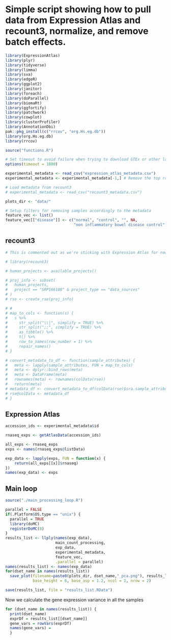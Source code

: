 # Simple script showing how to pull data from Expression Atlas and recount3, normalize, and remove batch effects.

```r
library(ExpressionAtlas)
library(plyr)
library(tidyverse)
library(limma)
library(sva)
library(edgeR)
library(ggplot2)
library(janitor)
library(foreach)
library(doParallel)
library(biomaRt)
library(ggfortify)
library(patchwork)
library(cowplot)
library(clusterProfiler)
library(AnnotationDbi)
pak::pkg_install(c("rrcov", "org.Hs.eg.db"))
library(org.Hs.eg.db)
library(rrcov)

source("functions.R")

# Set timeout to avoid failure when trying to download GTEx or other large datasets
options(timeout = 1800)
```

```r
experimental_metadata <- read_csv("expression_atlas_metadata.csv")
experimental_metadata <- experimental_metadata[-1,] # Remove the top row (GTEx) to lower the time cost when testing

# Load metadata from recount3
# experimental_metadata <- read_csv("recount3_metadata.csv")

plots_dir <- "data/"

# Setup filters for removing samples accordingly to the metadata
feature_vec <- list()
feature_vec[["disease"]] <- c("normal", "control", "", NA, 
                              "non inflammatory bowel disease control")
```


## recount3
```r
# This is commented out as we're sticking with Expression Atlas for now.

# library(recount3)

# human_projects <- available_projects()

# proj_info <- subset(
#   human_projects,
#   project == "SRP166108" & project_type == "data_sources"
# )
# rse <- create_rse(proj_info)

# #
# map_to_cols <- function(s) {
#   s %>%
#     str_split("\\|", simplify = TRUE) %>%
#     str_split(";;", simplify = TRUE) %>%
#     as_tibble() %>%
#     t() %>%
#     row_to_names(row_number = 1) %>%
#     repair_names()
# }

# convert_metadata_to_df <- function(sample_attributes) {
#   meta <- lapply(sample_attributes, FUN = map_to_cols)
#   meta <- dplyr::bind_rows(meta)
#   meta <- DataFrame(meta)
#   rownames(meta) <- rownames(colData(rse))
#   return(meta)
# metadata_df <- convert_metadata_to_df(colData(rse)$sra.sample_attributes)
# rse@colData <- metadata_df
# }
```

## Expression Atlas

```r
accession_ids <- experimental_metadata$id

rnaseq_exps <- getAtlasData(accession_ids)

all_exps <- rnaseq_exps
exps <- names(rnaseq_exps@listData)

exp_data <- lapply(exps, FUN = function(x) {
    return(all_exps[[x]]$rnaseq)
})
names(exp_data) <- exps
```



## Main loop
```r
source("./main_processing_loop.R")

parallel = FALSE
if(.Platform$OS.type == "unix") {
  parallel = TRUE
  library(doMC)
  registerDoMC(8)
} 
results_list <- llply(names(exp_data), 
                      main_count_processing, 
                      exp_data, 
                      experimental_metadata, 
                      feature_vec, 
                      .parallel = parallel)  
names(results_list) <- names(exp_data)
for(dset_name in names(results_list)) 
  save_plot(filename=paste0(plots_dir, dset_name,"_pca.png"), results_list[[dset_name]]$plotPanel, 
            base_height = 6, base_asp = 1.2, ncol = 2, nrow = 2)

save(results_list, file = "results_list.RData")
```

Now we calculate the gene expression variance in all the samples

```r

for (dset_name in names(results_list)) {
  print(dset_name)
  exprDf = results_list[[dset_name]]
  gene_vars = rowVars(exprDf)
  names(gene_vars) = 
  }
```

